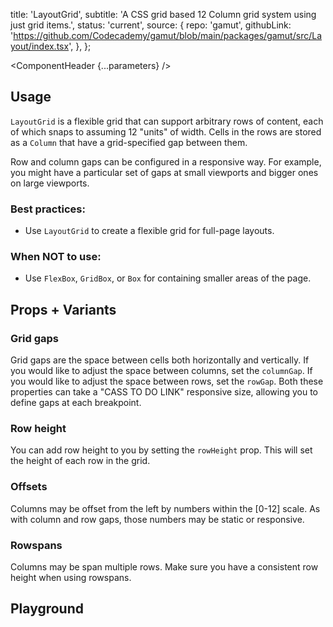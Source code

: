 


  title: 'LayoutGrid',
  subtitle: 'A CSS grid based 12 Column grid system using just grid items.',
  status: 'current',
  source: {
    repo: 'gamut',
    githubLink:
      'https://github.com/Codecademy/gamut/blob/main/packages/gamut/src/Layout/index.tsx',
  },
};

<Meta of={LayoutGridStories} />

<ComponentHeader {...parameters} />

## Usage

`LayoutGrid` is a flexible grid that can support arbitrary rows of content, each of
which snaps to assuming 12 "units" of width. Cells in the rows are
stored as a `Column` that have a grid-specified gap
between them.

Row and column gaps can be configured in a responsive way. For example, you might
have a particular set of gaps at small viewports and bigger ones on large viewports.

### Best practices:

- Use `LayoutGrid` to create a flexible grid for full-page layouts.

### When NOT to use:

- Use `FlexBox`, `GridBox`, or `Box` for containing smaller areas of the page.

## Props + Variants

### Grid gaps

Grid gaps are the space between cells both horizontally and vertically.
If you would like to adjust the space between columns, set the `columnGap`.
If you would like to adjust the space between rows, set the `rowGap`.
Both these properties can take a "CASS TO DO LINK" responsive size, allowing you to define gaps at each breakpoint.

<Canvas of={LayoutGridStories.GridGap} />

### Row height

You can add row height to you by setting the `rowHeight` prop. This will set the height of each row in the grid.

<Canvas of={LayoutGridStories.RowHeight} />

### Offsets

Columns may be offset from the left by numbers within the [0-12] scale.
As with column and row gaps, those numbers may be static or responsive.

<Canvas of={LayoutGridStories.Offset} />

### Rowspans

Columns may be span multiple rows. Make sure you have a consistent row height when using rowspans.

<Canvas of={LayoutGridStories.Rowspans} />

## Playground

<Canvas sourceState="shown">
  <Story of={LayoutGridStories.Default} />
</Canvas>

<Controls />
